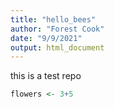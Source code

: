 ```yaml
---
title: "hello_bees"
author: "Forest Cook"
date: "9/9/2021"
output: html_document
---
```


this is a test repo
```r
flowers <- 3+5
```
